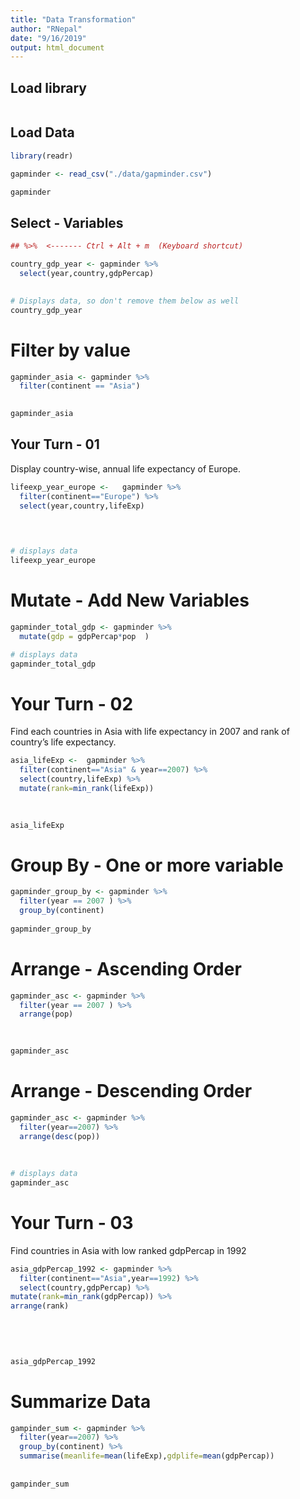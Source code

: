 ```yaml
---
title: "Data Transformation"
author: "RNepal"
date: "9/16/2019"
output: html_document
---
```



<!-- This file is provided in Data Analysis with R bootcamp by R Nepal (www.rugnepal.org) -->

## Load library

```r
 
```

## Load Data

```r
library(readr)

gapminder <- read_csv("./data/gapminder.csv")

gapminder

```

## Select - Variables

```r
## %>%  <------- Ctrl + Alt + m  (Keyboard shortcut)

country_gdp_year <- gapminder %>% 
  select(year,country,gdpPercap)

  
# Displays data, so don't remove them below as well
country_gdp_year
```

# Filter by value

```r
gapminder_asia <- gapminder %>%
  filter(continent == "Asia") 
  

gapminder_asia
```


## Your Turn - 01

Display country-wise, annual life expectancy of Europe.

```r
lifeexp_year_europe <-   gapminder %>% 
  filter(continent=="Europe") %>% 
  select(year,country,lifeExp) 
  
  


# displays data
lifeexp_year_europe
```


# Mutate - Add New Variables

```r
gapminder_total_gdp <- gapminder %>%
  mutate(gdp = gdpPercap*pop  )

# displays data 
gapminder_total_gdp
```

# Your Turn - 02

Find each countries in Asia with life expectancy in 2007 and rank of country's life expectancy.

```r
asia_lifeExp <-  gapminder %>% 
  filter(continent=="Asia" & year==2007) %>% 
  select(country,lifeExp) %>% 
  mutate(rank=min_rank(lifeExp))
   
  

asia_lifeExp  
```

# Group By - One or more variable

```r
gapminder_group_by <- gapminder %>%
  filter(year == 2007 ) %>%
  group_by(continent)
  
gapminder_group_by
```

# Arrange - Ascending Order

```r
gapminder_asc <- gapminder %>%
  filter(year == 2007 ) %>%
  arrange(pop)
  
  

gapminder_asc 
```

# Arrange - Descending Order

```r
gapminder_asc <- gapminder %>%
  filter(year==2007) %>% 
  arrange(desc(pop))
  
  
  
# displays data
gapminder_asc 
```


# Your Turn - 03

Find countries in Asia with low ranked gdpPercap in 1992

```r
asia_gdpPercap_1992 <- gapminder %>% 
  filter(continent=="Asia",year==1992) %>% 
  select(country,gdpPercap) %>% 
mutate(rank=min_rank(gdpPercap)) %>% 
arrange(rank)
  
  

  
  
asia_gdpPercap_1992 
```

# Summarize Data

```r
gampinder_sum <- gapminder %>%
  filter(year==2007) %>% 
  group_by(continent) %>% 
  summarise(meanlife=mean(lifeExp),gdplife=mean(gdpPercap))
  
  
gampinder_sum
```


